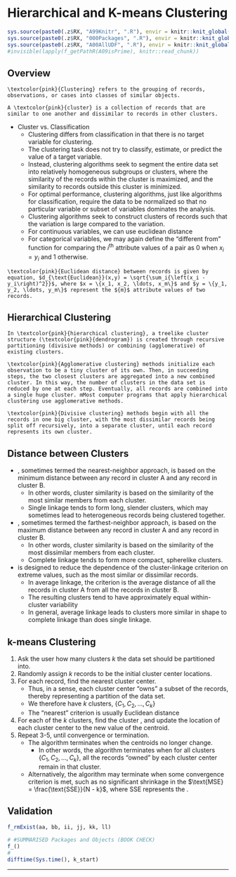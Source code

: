 # Hierarchical and K-means Clustering {#c59}

```r
sys.source(paste0(.z$RX, "A99Knitr", ".R"), envir = knitr::knit_global())
sys.source(paste0(.z$RX, "000Packages", ".R"), envir = knitr::knit_global())
sys.source(paste0(.z$RX, "A00AllUDF", ".R"), envir = knitr::knit_global())
#invisible(lapply(f_getPathR(A09isPrime), knitr::read_chunk))
```

## Overview

```definition
\textcolor{pink}{Clustering} refers to the grouping of records, observations, or cases into classes of similar objects.
```

```definition
A \textcolor{pink}{cluster} is a collection of records that are similar to one another and dissimilar to records in other clusters.
```

- Cluster vs. Classification
  - Clustering differs from classification in that there is no target variable for clustering. 
  - The clustering task does not try to classify, estimate, or predict the value of a target variable.
  - Instead, clustering algorithms seek to segment the entire data set into relatively homogeneous subgroups or clusters, where the similarity of the records within the cluster is maximized, and the similarity to records outside this cluster is minimized.
  - For optimal performance, clustering algorithms, just like algorithms for classification, require the data to be normalized so that no particular variable or subset of variables dominates the analysis.
  - Clustering algorithms seek to construct clusters of records such that the \textcolor{pink}{between-cluster} variation is large compared to the \textcolor{pink}{within-cluster} variation. 
  - For continuous variables, we can use euclidean distance
  - For categorical variables, we may again define the "different from" function for comparing the $i^{\text{th}}$ attribute values of a pair as 0 when $x_i = y_i$ and 1 otherwise.

```definition
\textcolor{pink}{Euclidean distance} between records is given by equation, $d_{\text{Euclidean}}(x,y) = \sqrt{\sum_i{\left(x_i - y_i\right)^2}}$, where $x = \{x_1, x_2, \ldots, x_m\}$ and $y = \{y_1, y_2, \ldots, y_m\}$ represent the ${m}$ attribute values of two records.
```

## Hierarchical Clustering

```definition
In \textcolor{pink}{hierarchical clustering}, a treelike cluster structure (\textcolor{pink}{dendrogram}) is created through recursive partitioning (divisive methods) or combining (agglomerative) of existing clusters. 
```

```definition
\textcolor{pink}{Agglomerative clustering} methods initialize each observation to be a tiny cluster of its own. Then, in succeeding steps, the two closest clusters are aggregated into a new combined cluster. In this way, the number of clusters in the data set is reduced by one at each step. Eventually, all records are combined into a single huge cluster. mMost computer programs that apply hierarchical clustering use agglomerative methods.
```

```definition
\textcolor{pink}{Divisive clustering} methods begin with all the records in one big cluster, with the most dissimilar records being split off recursively, into a separate cluster, until each record represents its own cluster. 
```


## Distance between Clusters

- \textcolor{pink}{Single linkage}, sometimes termed the nearest-neighbor approach, is based on the minimum distance between any record in cluster A and any record in cluster B. 
  - In other words, cluster similarity is based on the similarity of the most similar members from each cluster. 
  - Single linkage tends to form long, slender clusters, which may sometimes lead to heterogeneous records being clustered together. 
- \textcolor{pink}{Complete linkage}, sometimes termed the farthest-neighbor approach, is based on the maximum distance between any record in cluster A and any record in cluster B. 
  - In other words, cluster similarity is based on the similarity of the most dissimilar members from each cluster. 
  - Complete linkage tends to form more compact, spherelike clusters. 
- \textcolor{pink}{Average linkage} is designed to reduce the dependence of the cluster-linkage criterion on extreme values, such as the most similar or dissimilar records. 
  - In average linkage, the criterion is the average distance of all the records in cluster A from all the records in cluster B. 
  - The resulting clusters tend to have approximately equal within-cluster variability
  - In general, average linkage leads to clusters more similar in shape to complete linkage than does single linkage.

## k-means Clustering

1. Ask the user how many clusters ${k}$ the data set should be partitioned into. 
1. Randomly assign ${k}$ records to be the initial cluster center locations. 
1. For each record, find the nearest cluster center. 
    - Thus, in a sense, each cluster center "owns" a subset of the records, thereby representing a partition of the data set. 
    - We therefore have ${k}$ clusters, $\{C_1, C_2, \ldots, C_k\}$
    - The "nearest" criterion is usually Euclidean distance
1. For each of the ${k}$ clusters, find the cluster \textcolor{pink}{centroid}, and update the location of each cluster center to the new value of the centroid. 
1. Repeat 3-5, until convergence or termination.
    - The algorithm terminates when the centroids no longer change. 
      - In other words, the algorithm terminates when for all clusters $\{C_1, C_2, \ldots, C_k\}$, all the records "owned" by each cluster center remain in that cluster. 
    - Alternatively, the algorithm may terminate when some convergence criterion is met, such as no significant shrinkage in the \textcolor{pink}{mean squared error} $\text{MSE} = \frac{\text{SSE}}{N - k}$, where SSE represents the \textcolor{pink}{sum of squares error}.


## Validation {.unlisted .unnumbered .tabset .tabset-fade}

```r
f_rmExist(aa, bb, ii, jj, kk, ll)
```

```r
# #SUMMARISED Packages and Objects (BOOK CHECK)
f_()
#
difftime(Sys.time(), k_start)
```

****
